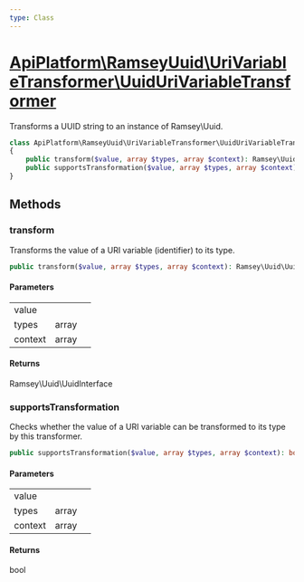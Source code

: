 ```yaml
---
type: Class
---
```


# [ApiPlatform\RamseyUuid\UriVariableTransformer\UuidUriVariableTransformer](/docs/v3.1/reference/RamseyUuid/UriVariableTransformer/UuidUriVariableTransformer)

Transforms a UUID string to an instance of Ramsey\Uuid.


```php
class ApiPlatform\RamseyUuid\UriVariableTransformer\UuidUriVariableTransformer implements `<a href="/docs/v3.1/reference/Api/UriVariableTransformerInterface">ApiPlatform\Api\UriVariableTransformerInterface</a>`
{
    public transform($value, array $types, array $context): Ramsey\Uuid\UuidInterface
    public supportsTransformation($value, array $types, array $context): bool
}
```
## Methods

### transform

Transforms the value of a URI variable (identifier) to its type.

```php
public transform($value, array $types, array $context): Ramsey\Uuid\UuidInterface
```

#### Parameters

<table><tbody>
<tr><td>value</td><td></td><td></td></tr><tr><td>types</td><td>array</td><td></td></tr><tr><td>context</td><td>array</td><td></td></tr>
</tbody>
</table>

#### Returns

Ramsey\Uuid\UuidInterface

### supportsTransformation

Checks whether the value of a URI variable can be transformed to its type by this transformer.

```php
public supportsTransformation($value, array $types, array $context): bool
```

#### Parameters

<table><tbody>
<tr><td>value</td><td></td><td></td></tr><tr><td>types</td><td>array</td><td></td></tr><tr><td>context</td><td>array</td><td></td></tr>
</tbody>
</table>

#### Returns

bool
